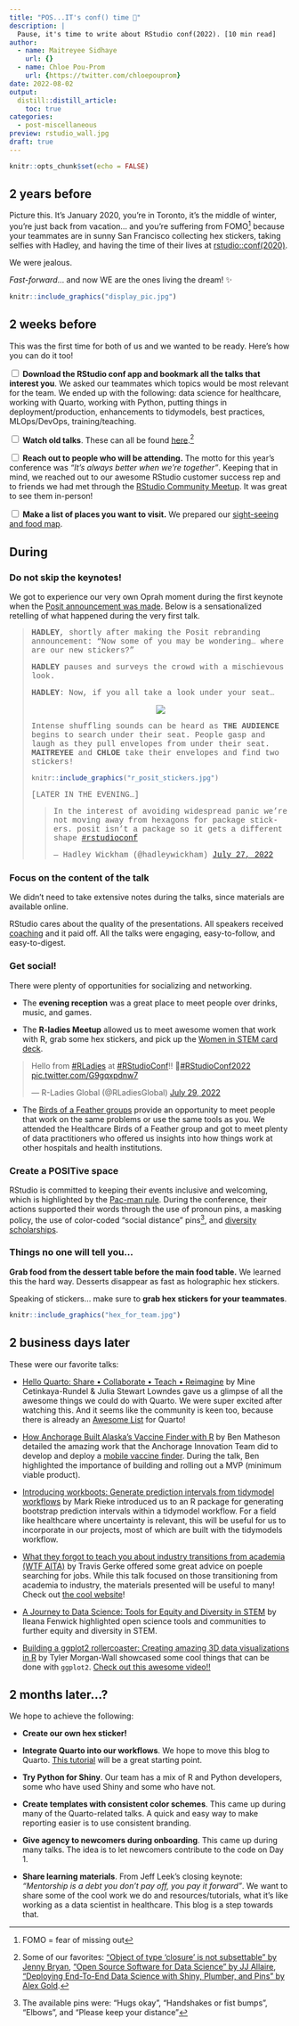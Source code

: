 ```yaml
---
title: "POS...IT's conf() time 🥁"
description: |
  Pause, it's time to write about RStudio conf(2022). [10 min read]
author:
  - name: Maitreyee Sidhaye 
    url: {}
  - name: Chloe Pou-Prom
    url: {https://twitter.com/chloepouprom}
date: 2022-08-02
output:
  distill::distill_article:
    toc: true
categories:
  - post-miscellaneous
preview: rstudio_wall.jpg
draft: true
---
```



```r
knitr::opts_chunk$set(echo = FALSE)
```

## 2 years before

Picture this. It's January 2020, you're in Toronto, it's the middle of winter, you're just back from vacation... and you're suffering from FOMO^[FOMO = fear of missing out] because your teammates are in sunny San Francisco collecting hex stickers, taking selfies with Hadley, and having the time of their lives at [rstudio::conf(2020)](https://www.rstudio.com/resources/rstudioconf-2020/).

We were jealous.

_Fast-forward_... and now WE are the ones living the dream! ✨

```r
knitr::include_graphics("display_pic.jpg")
```

## 2 weeks before

This was the first time for both of us and we wanted to be ready. Here's how you can do it too!

<input type="checkbox" unchecked>  **Download the RStudio conf app and bookmark all the talks that interest you**. We asked our teammates which topics would be most relevant for the team. We ended up with the following: data science for healthcare, working with Quarto, working with Python, putting things in deployment/production, enhancements to tidymodels, best practices, MLOps/DevOps, training/teaching.</input>

<input type="checkbox" unchecked> **Watch old talks**. These can all be found [here](https://www.rstudio.com/resources/webinars/).^[Some of our favorites: ["Object of type ‘closure’ is not subsettable" by Jenny Bryan](https://www.rstudio.com/resources/rstudioconf-2020/object-of-type-closure-is-not-subsettable/), ["Open Source Software for Data Science" by JJ Allaire](https://www.rstudio.com/resources/rstudioconf-2020/open-source-software-for-data-science/), ["Deploying End-To-End Data Science with Shiny, Plumber, and Pins" by Alex Gold](https://www.rstudio.com/resources/rstudioconf-2020/deploying-end-to-end-data-science-with-shiny-plumber-and-pins/).]</input>

<input type="checkbox" unchecked>  **Reach out to people who will be attending.** The motto for this year's conference was _"It's always better when we’re together"_. Keeping that in mind, we reached out to our awesome RStudio customer success rep and to friends we had met through the [RStudio Community Meetup](https://www.meetup.com/RStudio-Enterprise-Community-Meetup/). It was great to see them in-person!</input>

<input type="checkbox" unchecked>  **Make a list of places you want to visit.** We prepared our [sight-seeing and food map](https://goo.gl/maps/hUjuyq6cm46smada8).</input>


## During

### Do not skip the keynotes!

We got to experience our very own Oprah moment during the first keynote when the [Posit announcement was made](https://www.rstudio.com/blog/rstudio-is-becoming-posit/). Below is a sensationalized retelling of what happened during the very first talk.

<div style="font-family: 'Courier New';"><blockquote>**HADLEY**, shortly after making the Posit rebranding announcement: "Now some of you may be wondering... where are our new stickers?"

**HADLEY** pauses and surveys the crowd with a mischievous look.

**HADLEY**: Now, if you all take a look under your seat...

<center><img src="https://i.kym-cdn.com/photos/images/newsfeed/000/525/257/f1e.gif"></center>

Intense shuffling sounds can be heard as **THE AUDIENCE** begins to search under their seat. People gasp and laugh as they pull envelopes from under their seat. **MAITREYEE** and **CHLOE** take their envelopes and find two stickers!

```r
knitr::include_graphics("r_posit_stickers.jpg")
```

[LATER IN THE EVENING...]

<blockquote class="twitter-tweet"><p lang="en" dir="ltr">In the interest of avoiding widespread panic we’re not moving away from hexagons for package stickers. posit isn’t a package so it gets a different shape <a href="https://twitter.com/hashtag/rstudioconf?src=hash&amp;ref_src=twsrc%5Etfw">#rstudioconf</a></p>&mdash; Hadley Wickham (@hadleywickham) <a href="https://twitter.com/hadleywickham/status/1552290395454951424?ref_src=twsrc%5Etfw">July 27, 2022</a></blockquote> <script async src="https://platform.twitter.com/widgets.js" charset="utf-8"></script></blockquote></div>

### Focus on the content of the talk

We didn't need to take extensive notes during the talks, since materials are available online. 

RStudio cares about the quality of the presentations. All speakers received [coaching](https://www.rstudio.com/blog/new-deadline/) and it paid off. All the talks were engaging, easy-to-follow, and easy-to-digest. 


### Get social! 

There were plenty of opportunities for socializing and networking. 

- The **evening reception** was a great place to meet people over drinks, music, and games.

- The **R-ladies Meetup** allowed us to meet awesome women that work with R, grab some hex stickers, and pick up the [Women in STEM card deck](https://github.com/ambertin/women-in-stem).

<blockquote class="twitter-tweet"><p lang="en" dir="ltr">Hello from <a href="https://twitter.com/hashtag/RLadies?src=hash&amp;ref_src=twsrc%5Etfw">#RLadies</a> at <a href="https://twitter.com/hashtag/RStudioConf?src=hash&amp;ref_src=twsrc%5Etfw">#RStudioConf</a>!! 👋<a href="https://twitter.com/hashtag/RStudioConf2022?src=hash&amp;ref_src=twsrc%5Etfw">#RStudioConf2022</a> <a href="https://t.co/G9gqxpdnw7">pic.twitter.com/G9gqxpdnw7</a></p>&mdash; R-Ladies Global (@RLadiesGlobal) <a href="https://twitter.com/RLadiesGlobal/status/1553030919828766728?ref_src=twsrc%5Etfw">July 29, 2022</a></blockquote> <script async src="https://platform.twitter.com/widgets.js" charset="utf-8"></script>

- The [Birds of a Feather groups](https://www.rstudio.com/bof/) provide an opportunity to meet people that work on the same problems or use the same tools as you. We attended the Healthcare Birds of a Feather group and got to meet plenty of data practitioners who offered us insights into how things work at other hospitals and health institutions.

### Create a POSITive space

RStudio is committed to keeping their events inclusive and welcoming, which is highlighted by the [Pac-man rule](https://ericholscher.com/blog/2017/aug/2/pacman-rule-conferences/). During the conference, their actions supported their words through the use of pronoun pins, a masking policy, the use of color-coded "social distance" pins^[The available pins were: "Hugs okay", "Handshakes or fist bumps", "Elbows", and "Please keep your distance"], and [diversity scholarships](https://www.rstudio.com/blog/rstudio-conf-2022-is-open-for-registration/).


### Things no one will tell you...

**Grab food from the dessert table before the main food table.** We learned this the hard way. Desserts disappear as fast as holographic hex stickers. 

Speaking of stickers... make sure to **grab hex stickers for your teammates**.

```r
knitr::include_graphics("hex_for_team.jpg")
```

## 2 business days later

These were our favorite talks:

- [Hello Quarto: Share • Collaborate • Teach • Reimagine](mine.quarto.pub/hello-quarto) by Mine Cetinkaya-Rundel & Julia Stewart Lowndes gave us a glimpse of all the awesome things we could do with Quarto. We were super excited after watching this. And it seems like the community is keen too, because there is already an [Awesome List](https://github.com/mcanouil/awesome-quarto) for Quarto!

- [How Anchorage Built Alaska's Vaccine Finder with R](https://rstudioconf2022.sched.com/event/11iYq/how-anchorage-built-alaskas-vaccine-finder-with-r) by Ben Matheson detailed the amazing work that the Anchorage Innovation Team did to develop and deploy a [mobile vaccine finder](https://anchoragecovidtest.org/). During the talk, Ben highlighted the importance of building and rolling out a MVP (minimum viable product).

- [Introducing workboots: Generate prediction intervals from tidymodel workflows](https://sched.co/11iZW) by Mark Rieke introduced us to an R package for generating bootstrap prediction intervals within a tidymodel workflow. For a field like healthcare where uncertainty is relevant, this will be useful for us to incorporate in our projects, most of which are built with the tidymodels workflow.

- [What they forgot to teach you about industry transitions from academia (WTF AITA)](https://rstudioconf2022.sched.com/event/11iZQ/what-they-forgot-to-teach-you-about-industry-transitions-from-academia-wtf-aita) by Travis Gerke offered some great advice on poeple searching for jobs. While this talk focused on those transitioning from academia to industry, the materials presented will be useful to many! Check out [the cool website](https://wtf-aita.com/)! 

- [A Journey to Data Science: Tools for Equity and Diversity in STEM](https://rstudioconf2022.sched.com/event/11ib8/a-journey-to-data-science-tools-for-equity-and-diversity-in-stem) by Ileana Fenwick highlighted open science tools and communities to further equity and diversity in STEM. 

- [Building a ggplot2 rollercoaster: Creating amazing 3D data visualizations in R](https://sched.co/11ibS) by Tyler Morgan-Wall showcased some cool things that can be done with `ggplot2`. [Check out this awesome video!!](https://www.tylermw.com/wp-content/uploads/2021/03/ggrollerwideprevnew4.mp4)



## 2 months later...?

We hope to achieve the following:

- **Create our own hex sticker!** 

- **Integrate Quarto into our workflows**. We hope to move this blog to Quarto. [This tutorial](https://blog.djnavarro.net/posts/2022-04-20_porting-to-quarto/) will be a great starting point.

- **Try Python for Shiny**. Our team has a mix of R and Python developers, some who have used Shiny and some who have not. 

- **Create templates with consistent color schemes**. This came up during many of the Quarto-related talks. A quick and easy way to make reporting easier is to use consistent branding.

- **Give agency to newcomers during onboarding**. This came up during many talks. The idea is to let newcomers contribute to the code on Day 1.

- **Share learning materials**. From Jeff Leek's closing keynote: _"Mentorship is a debt you don't pay off, you pay it forward"_. We want to share some of the cool work we do and resources/tutorials, what it's like working as a data scientist in healthcare. This blog is a step towards that.

